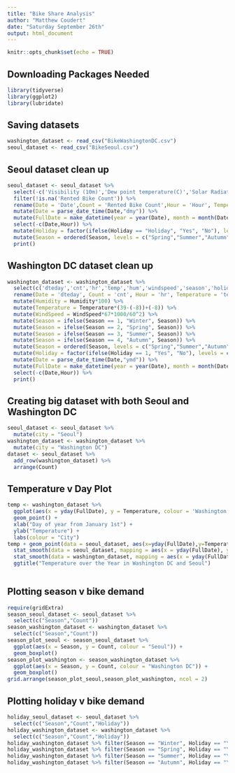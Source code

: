 ```yaml
---
title: "Bike Share Analysis"
author: "Matthew Coudert"
date: "Saturday September 26th"
output: html_document
---
```


```r
knitr::opts_chunk$set(echo = TRUE)
```

## Downloading Packages Needed
```r
library(tidyverse)
library(ggplot2)
library(lubridate)
```

## Saving datasets
```r
washington_dataset <- read_csv("BikeWashingtonDC.csv")
seoul_dataset <- read_csv("BikeSeoul.csv")
```

## Seoul dataset clean up
```r
seoul_dataset <- seoul_dataset %>%
  select(-c('Visibility (10m)','Dew point temperature(C)','Solar Radiation (MJ/m2)','Rainfall(mm)','Snowfall (cm)','Functioning Day')) %>% 
  filter(!is.na('Rented Bike Count')) %>%
  rename(Date = 'Date',Count = 'Rented Bike Count',Hour = 'Hour', Temperature = 'Temperature(C)', Humidity = 'Humidity(%)', WindSpeed = 'Wind speed (m/s)', Season = 'Seasons', Holiday = 'Holiday') %>%
  mutate(Date = parse_date_time(Date,"dmy")) %>%
  mutate(FullDate = make_datetime(year = year(Date), month = month(Date), day = day(Date), hour = Hour)) %>%
  select(-c(Date,Hour)) %>%
  mutate(Holiday = factor(ifelse(Holiday == "Holiday", "Yes", "No"), levels = c("Yes","No"))) %>%
  mutate(Season = ordered(Season, levels = c("Spring","Summer","Autumn","Winter"))) %>%
  print()
```

## Washington DC dataset clean up
```r
washington_dataset <- washington_dataset %>%
  select(c('dteday','cnt','hr','temp','hum','windspeed','season','holiday')) %>%
  rename(Date = 'dteday', Count = 'cnt', Hour = 'hr', Temperature = 'temp', Humidity = 'hum', WindSpeed = 'windspeed', Season = 'season', Holiday = 'holiday') %>%
  mutate(Humidity = Humidity*100) %>%
  mutate(Temperature = Temperature*(39-(-8))+(-8)) %>%
  mutate(WindSpeed = WindSpeed*67*1000/60^2) %>%
  mutate(Season = ifelse(Season == 1, "Winter", Season)) %>%
  mutate(Season = ifelse(Season == 2, "Spring", Season)) %>%
  mutate(Season = ifelse(Season == 3, "Summer", Season)) %>%
  mutate(Season = ifelse(Season == 4, "Autumn", Season)) %>%
  mutate(Season = ordered(Season, levels = c("Spring","Summer","Autumn","Winter"))) %>%
  mutate(Holiday = factor(ifelse(Holiday == 1, "Yes", "No"), levels = c("Yes","No"))) %>%
  mutate(Date = parse_date_time(Date,"ymd")) %>%
  mutate(FullDate = make_datetime(year = year(Date), month = month(Date), day = day(Date), hour = Hour)) %>%
  select(-c(Date,Hour)) %>%
  print()
```


## Creating big dataset with both Seoul and Washington DC
```r
seoul_dataset <- seoul_dataset %>%
  mutate(city = "Seoul")
washington_dataset <- washington_dataset %>%
  mutate(city = "Washington DC")
dataset <- seoul_dataset %>%
  add_row(washington_dataset) %>%
  arrange(Count)
```


## Temperature v Day Plot
```r
temp <- washington_dataset %>%
  ggplot(aes(x = yday(FullDate), y = Temperature, colour = 'Washington DC'), size = 2) +
  geom_point() +
  xlab("Day of year from January 1st") +
  ylab("Temperature") +
  labs(colour = "City")
temp + geom_point(data = seoul_dataset, aes(x=yday(FullDate),y=Temperature, colour = 'Seoul'), size = 2) +
  stat_smooth(data = seoul_dataset, mapping = aes(x = yday(FullDate), y = Temperature, colour = 'Seoul Fit')) +
  stat_smooth(data = washington_dataset, mapping = aes(x = yday(FullDate), y = Temperature, colour = 'Washington DC Fit')) +
  ggtitle("Temperature over the Year in Washington DC and Seoul")
  
```

## Plotting season v bike demand
```r
require(gridExtra)
season_seoul_dataset <- seoul_dataset %>%
  select(c("Season","Count"))
season_washington_dataset <- washington_dataset %>%
  select(c("Season","Count"))
season_plot_seoul <- season_seoul_dataset %>%
  ggplot(aes(x = Season, y = Count, colour = "Seoul")) + 
  geom_boxplot()
season_plot_washington <- season_washington_dataset %>%
  ggplot(aes(x = Season, y = Count, colour = "Washington DC")) + 
  geom_boxplot()
grid.arrange(season_plot_seoul,season_plot_washington, ncol = 2)
```

## Plotting holiday v bike demand
```r
holiday_seoul_dataset <- seoul_dataset %>%
  select(c("Season","Count","Holiday"))
holiday_washington_dataset <- washington_dataset %>%
  select(c("Season","Count","Holiday"))
holiday_washington_dataset %>% filter(Season == "Winter", Holiday == "Yes") %>% summarise(n = n())
holiday_washington_dataset %>% filter(Season == "Spring", Holiday == "Yes") %>% summarise(n = n())
holiday_washington_dataset %>% filter(Season == "Summer", Holiday == "Yes") %>% summarise(n = n())
holiday_washington_dataset %>% filter(Season == "Autumn", Holiday == "Yes") %>% summarise(n = n())



```

